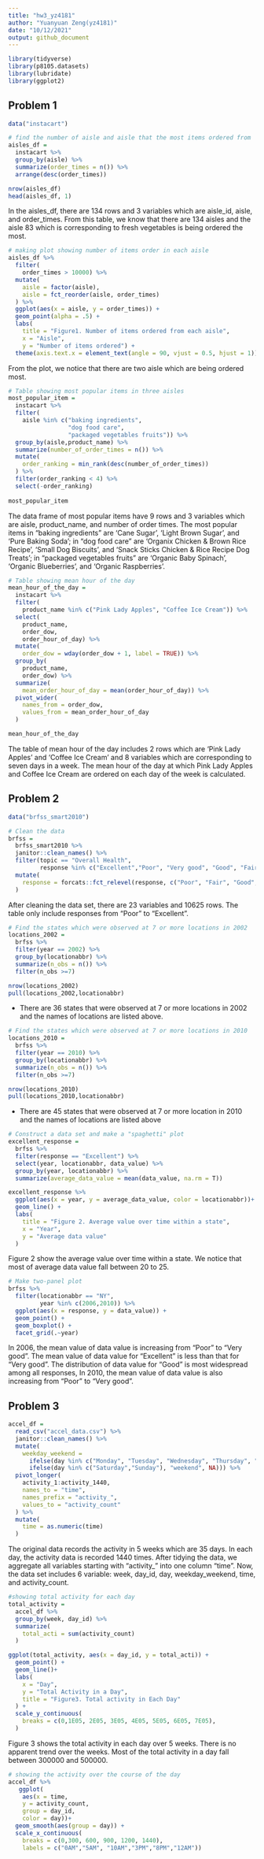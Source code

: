 ```yaml
---
title: "hw3_yz4181"
author: "Yuanyuan Zeng(yz4181)"
date: "10/12/2021"
output: github_document
---
```


```r
library(tidyverse)
library(p8105.datasets)
library(lubridate)
library(ggplot2)
```

## Problem 1

```r
data("instacart")

# find the number of aisle and aisle that the most items ordered from
aisles_df =
  instacart %>% 
  group_by(aisle) %>% 
  summarize(order_times = n()) %>% 
  arrange(desc(order_times))

nrow(aisles_df)
head(aisles_df, 1)
```
In the aisles_df, there are 134 rows and 3 variables which are aisle_id, aisle, and order_times. From this table, we know that there are 134 aisles and the aisle 83 which is corresponding to fresh vegetables is being ordered the most. 

```r
# making plot showing number of items order in each aisle
aisles_df %>% 
  filter(
    order_times > 10000) %>% 
  mutate(
    aisle = factor(aisle), 
    aisle = fct_reorder(aisle, order_times)
  ) %>% 
  ggplot(aes(x = aisle, y = order_times)) +
  geom_point(alpha = .5) +
  labs(
    title = "Figure1. Number of items ordered from each aisle",
    x = "Aisle",
    y = "Number of items ordered") + 
  theme(axis.text.x = element_text(angle = 90, vjust = 0.5, hjust = 1))
```
From the plot, we notice that there are two aisle which are being ordered most. 

```r
# Table showing most popular items in three aisles
most_popular_item = 
  instacart %>% 
  filter(
    aisle %in% c("baking ingredients", 
                 "dog food care", 
                 "packaged vegetables fruits")) %>% 
  group_by(aisle,product_name) %>% 
  summarize(number_of_order_times = n()) %>% 
  mutate(
    order_ranking = min_rank(desc(number_of_order_times))
  ) %>% 
  filter(order_ranking < 4) %>% 
  select(-order_ranking)
  
most_popular_item
```
The data frame of most popular items have 9 rows and 3 variables which are aisle, product_name, and number of order times. The most popular items in "baking ingredients" are 'Cane Sugar', 'Light Brown Sugar', and 'Pure Baking Soda'; in "dog food care" are 'Organix Chicken & Brown Rice Recipe', 'Small Dog Biscuits', and 'Snack Sticks Chicken & Rice Recipe Dog Treats'; in "packaged vegetables fruits" are 'Organic Baby Spinach', 'Organic Blueberries', and 'Organic Raspberries'.


```r
# Table showing mean hour of the day
mean_hour_of_the_day =
  instacart %>% 
  filter(
    product_name %in% c("Pink Lady Apples", "Coffee Ice Cream")) %>% 
  select(
    product_name,
    order_dow,
    order_hour_of_day) %>% 
  mutate(
    order_dow = wday(order_dow + 1, label = TRUE)) %>% 
  group_by(
    product_name,
    order_dow) %>% 
  summarize(
    mean_order_hour_of_day = mean(order_hour_of_day)) %>% 
  pivot_wider(
    names_from = order_dow,
    values_from = mean_order_hour_of_day
  )

mean_hour_of_the_day
```

The table of mean hour of the day includes 2 rows which are 'Pink Lady Apples' and 'Coffee Ice Cream' and 8 variables which are corresponding to seven days in a week. The mean hour of the day at which Pink Lady Apples and Coffee Ice Cream are ordered on each day of the week is calculated.


## Problem 2

```r
data("brfss_smart2010")

# Clean the data
brfss =
  brfss_smart2010 %>% 
  janitor::clean_names() %>% 
  filter(topic == "Overall Health",
         response %in% c("Excellent","Poor", "Very good", "Good", "Fair")) %>% 
  mutate(
    response = forcats::fct_relevel(response, c("Poor", "Fair", "Good", "Very good", "Excellent"))
  )
```
After cleaning the data set, there are 23 variables and 10625 rows. The table only include responses from "Poor" to "Excellent".

```r
# Find the states which were observed at 7 or more locations in 2002
locations_2002 =
  brfss %>% 
  filter(year == 2002) %>% 
  group_by(locationabbr) %>% 
  summarize(n_obs = n()) %>% 
  filter(n_obs >=7)

nrow(locations_2002)
pull(locations_2002,locationabbr)
```
* There are 36 states that were observed at 7 or more locations in 2002 and the names of locations are listed above.

```r
# Find the states which were observed at 7 or more locations in 2010
locations_2010 = 
  brfss %>% 
  filter(year == 2010) %>% 
  group_by(locationabbr) %>% 
  summarize(n_obs = n()) %>% 
  filter(n_obs >=7)

nrow(locations_2010)
pull(locations_2010,locationabbr)
```
* There are 45 states that were observed at 7 or more location in 2010 and the names of locations are listed above

```r
# Construct a data set and make a "spaghetti" plot
excellent_response = 
  brfss %>% 
  filter(response == "Excellent") %>% 
  select(year, locationabbr, data_value) %>% 
  group_by(year, locationabbr) %>% 
  summarize(average_data_value = mean(data_value, na.rm = T))

excellent_response %>% 
  ggplot(aes(x = year, y = average_data_value, color = locationabbr))+
  geom_line() +
  labs(
    title = "Figure 2. Average value over time within a state",
    x = "Year",
    y = "Average data value"
  ) 
```
Figure 2 show the average value over time within a state. We notice that most of average data value fall between 20 to 25. 

```r
# Make two-panel plot
brfss %>%
  filter(locationabbr == "NY",
         year %in% c(2006,2010)) %>% 
  ggplot(aes(x = response, y = data_value)) +
  geom_point() + 
  geom_boxplot() +
  facet_grid(.~year)
```
In 2006, the mean value of data value is increasing from "Poor" to "Very good". The mean value of data value for "Excellent" is less than that for "Very good". The distribution of data value for "Good" is most widespread among all responses, In 2010, the mean value of data value is also increasing from "Poor" to "Very good". 

## Problem 3

```r
accel_df = 
  read_csv("accel_data.csv") %>% 
  janitor::clean_names() %>% 
  mutate(
    weekday_weekend = 
      ifelse(day %in% c("Monday", "Tuesday", "Wednesday", "Thursday", "Friday"), "weekday",
      ifelse(day %in% c("Saturday","Sunday"), "weekend", NA))) %>% 
  pivot_longer(
    activity_1:activity_1440,
    names_to = "time",
    names_prefix = "activity_",
    values_to = "activity_count"
  ) %>% 
  mutate(
    time = as.numeric(time)
  )

```
The original data records the activity in 5 weeks which are 35 days. In each day, the activity data is recorded 1440 times. After tidying the data, we aggregate all variables starting with "activity_" into one column "time". Now, the data set includes 6 variable: week, day_id, day, weekday_weekend, time, and activity_count.

```r
#showing total activity for each day
total_activity =
  accel_df %>% 
  group_by(week, day_id) %>% 
  summarize(
    total_acti = sum(activity_count)
  )

ggplot(total_activity, aes(x = day_id, y = total_acti)) +
  geom_point() +
  geom_line()+
  labs(
    x = "Day",
    y = "Total Activity in a Day",
    title = "Figure3. Total activity in Each Day"
  ) +
  scale_y_continuous(
    breaks = c(0,1E05, 2E05, 3E05, 4E05, 5E05, 6E05, 7E05),
  )
```
Figure 3 shows the total activity in each day over 5 weeks. There is no apparent trend over the weeks. Most of the total activity in a day fall between 300000 and 500000.

```r
# showing the activity over the course of the day
accel_df %>% 
   ggplot(
    aes(x = time,
    y = activity_count, 
    group = day_id,
    color = day))+
  geom_smooth(aes(group = day)) + 
  scale_x_continuous(
    breaks = c(0,300, 600, 900, 1200, 1440),
    labels = c("0AM","5AM", "10AM","3PM","8PM","12AM"))
```

